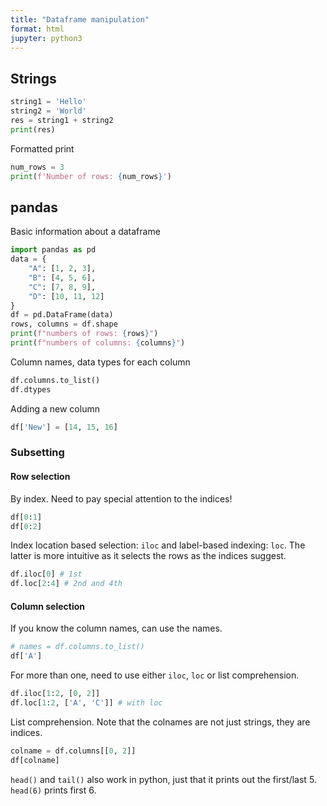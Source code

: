 ```yaml
---
title: "Dataframe manipulation"
format: html
jupyter: python3
---
```


## Strings

```python
string1 = 'Hello'
string2 = 'World'
res = string1 + string2
print(res)
```

Formatted print

```python
num_rows = 3
print(f'Number of rows: {num_rows}')
```

## pandas

Basic information about a dataframe

```python
import pandas as pd
data = {
    "A": [1, 2, 3],
    "B": [4, 5, 6],
    "C": [7, 8, 9],
    "D": [10, 11, 12]
}
df = pd.DataFrame(data)
rows, columns = df.shape
print(f"numbers of rows: {rows}")
print(f"numbers of columns: {columns}")
```

Column names, data types for each column

```python
df.columns.to_list()
df.dtypes
```

Adding a new column

```python
df['New'] = [14, 15, 16]
```

### Subsetting

#### Row selection

By index. Need to pay special attention to the indices!

```python
df[0:1]
df[0:2]
```

Index location based selection: `iloc` and label-based indexing: `loc`. The latter is more intuitive as it selects the rows as the indices suggest.

```python
df.iloc[0] # 1st
df.loc[2:4] # 2nd and 4th
```

#### Column selection 

If you know the column names, can use the names. 

```python
# names = df.columns.to_list()
df['A']
```

For more than one, need to use either `iloc`, `loc` or list comprehension.

```python
df.iloc[1:2, [0, 2]]
df.loc[1:2, ['A', 'C']] # with loc
```

List comprehension. Note that the colnames are not just strings, they are indices.

```python
colname = df.columns[[0, 2]]
df[colname]
```

`head()` and `tail()` also work in python, just that it prints out the first/last 5. `head(6)` prints first 6.





